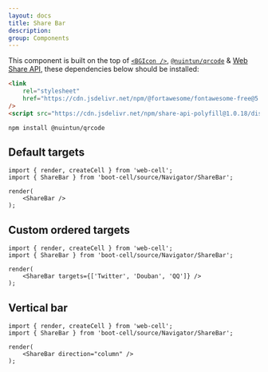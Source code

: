 ```yaml
---
layout: docs
title: Share Bar
description:
group: Components
---
```




This component is built on the top of [`<BGIcon />`][1], [`@nuintun/qrcode`][2] & [Web Share API][3],
these dependencies below should be installed:

```HTML
<link
    rel="stylesheet"
    href="https://cdn.jsdelivr.net/npm/@fortawesome/fontawesome-free@5.14.0/css/all.min.css"
/>
<script src="https://cdn.jsdelivr.net/npm/share-api-polyfill@1.0.18/dist/share-min.js"></script>
```

```Shell
npm install @nuintun/qrcode
```

## Default targets

<Example>
    <ShareBar />
</Example>

```TSX
import { render, createCell } from 'web-cell';
import { ShareBar } from 'boot-cell/source/Navigator/ShareBar';

render(
    <ShareBar />
);
```

## Custom ordered targets

<Example>
    <ShareBar targets={['Twitter', 'Douban', 'QQ']} />
</Example>

```TSX
import { render, createCell } from 'web-cell';
import { ShareBar } from 'boot-cell/source/Navigator/ShareBar';

render(
    <ShareBar targets={['Twitter', 'Douban', 'QQ']} />
);
```

## Vertical bar

<Example>
    <ShareBar direction="column" />
</Example>

```TSX
import { render, createCell } from 'web-cell';
import { ShareBar } from 'boot-cell/source/Navigator/ShareBar';

render(
    <ShareBar direction="column" />
);
```

[1]: components/icon
[2]: https://nuintun.github.io/qrcode/
[3]: https://w3c.github.io/web-share/

